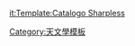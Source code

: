 {{Navbox
| name = Sh2 objects
| title = [[沙普利斯亮星雲表]]
| bodyclass = hlist
| state = {{{state|<noinclude>uncollapsed</noinclude>}}}
| list1= 
* [[Sh2-1]]
* [[Sh2-2]]
* [[RCW 120|Sh2-3]]
* [[Sh2-4]]
* [[Sh2-5]]
* [[NGC 6302|Sh2-6]]
* [[Sh2-7]]
* [[NGC 6334|Sh2-8]]
* [[Sh2-9]]
* [[Sh2-10]]
* [[NGC 6357|Sh2-11]]
* [[Sh2-12]]
* [[Sh2-13]]
* [[Sh2-14]]
* [[Sh2-15]]
* [[Sh2-16]]
* [[Sh2-17]]
* [[Sh2-18]]
* [[Sh2-19]]
* [[Sh2-20]]
* [[Sh2-21]]
* [[Sh2-22]]
* [[Sh2-23]]
* [[Sh2-24]]
* [[礁湖星雲|Sh2-25]]
* [[Sh2-26]]
* [[Sh2-27]]
* [[Sh2-28]]
* [[Sh2-29]]
* [[三裂星雲|Sh2-30]]
* [[Sh2-31]]
* [[Sh2-32]]
* [[Sh2-33]]
* [[Sh2-34]]
* [[Sh2-35]]
* [[Sh2-36]]
* [[IC 1284|Sh2-37]]
* [[Sh2-38]]
* [[Sh2-39]]
* [[Sh2-40]]
* [[Sh2-41]]
* [[Sh2-42]]
* [[Sh2-43]]
* [[Sh2-44]]
* [[M17|Sh2-45]]
* [[Sh2-46]]
* [[Sh2-47]]
* [[Sh2-48]]
* [[鷹星雲|Sh2-49]]
* [[Sh2-50]]
* [[Sh2-51]]
* [[Abell 65|Sh2-52]]
* [[Sh2-53]]
* [[Sh2-54]]
* [[Sh2-55]]
* [[Sh2-56]]
* [[Sh2-57]]
* [[Sh2-58]]
* [[Sh2-59]]
* [[Sh2-60]]
* [[Sh2-61]]
* [[Sh2-62]]
* [[Sh2-63]]
* [[韋斯特豪特40|Sh2-64]]
* [[Sh2-65]]
* [[Sh2-66]]
* [[Sh2-67]]
* [[Sh2-68]]
* [[Sh2-69]]
* [[Sh2-70]]
* [[Sh2-71]]
* [[Sh2-72]]
* [[Sh2-73]]
* [[Sh2-74]]
* [[Sh2-75]]
* [[Sh2-76]]
* [[Sh2-77]]
* [[Sh2-78]]
* [[Sh2-79]]
* [[Sh2-80]]
* [[Sh2-81]]
* [[Sh2-82]]
* [[Sh2-83]]
* [[Sh2-84]]
* [[Sh2-85]]
* [[NGC 6820和NGC 6823|Sh2-86]]
* [[Sh2-87]]
* [[Sh2-88]]
* [[Sh2-89]]
* [[Sh2-90]]
* [[Sh2-91]]
* [[Sh2-92]]
* [[Sh2-93]]
* [[Sh2-94]]
* [[Sh2-95]]
* [[Sh2-96]]
* [[Sh2-97]]
* [[Sh2-98]]
* [[Sh2-99]]
* [[Sh2-100]]
* [[鬱金香星雲|Sh2-101]]
* [[Sh2-102]]
* [[天鵝圈|Sh2-103]]
* [[Sh2-104]]
* [[眉月星雲|Sh2-105]]
* [[Sh2-106]]
* [[Sh2-107]]
* [[IC 1318|Sh2-108]]
* [[Sh2-109]]
* [[Sh2-110]]
* [[Sh2-111]]
* [[Sh2-112]]
* [[Sh2-113]]
* [[Sh2-114]]
* [[Sh2-115]]
* [[Sh2-116]]
* [[北美洲星雲|Sh2-117]]
* [[Sh2-118]]
* [[Sh2-119]]
* [[Sh2-120]]
* [[Sh2-121]]
* [[Sh2-122]]
* [[Sh2-123]]
* [[Sh2-124]]
* [[IC 5146|Sh2-125]]
* [[Sh2-126]]
* [[Sh2-127]]
* [[Sh2-128]]
* [[Sh2-129]]
* [[Sh2-130]]
* [[象鼻星雲|Sh2-131]]
* [[Sh2-132]]
* [[Sh2-133]]
* [[Sh2-134]]
* [[Sh2-135]]
* [[Sh2-136]]
* [[Sh2-137]]
* [[Sh2-138]]
* [[Sh2-139]]
* [[Sh2-140]]
* [[Sh2-141]]
* [[NGC 7380|Sh2-142]]
* [[Sh2-143]]
* [[Sh2-144]]
* [[Sh2-145]]
* [[Sh2-146]]
* [[Sh2-147]]
* [[Sh2-148]]
* [[Sh2-149]]
* [[Sh2-150]]
* [[Sh2-151]]
* [[Sh2-152]]
* [[Sh2-153]]
* [[Sh2-154]]
* [[洞穴星雲|Sh2-155]]
* [[Sh2-156]]
* [[Sh2-157]]
* [[NGC 7538|Sh2-158]]
* [[Sh2-159]]
* [[Sh2-160]]
* [[Sh2-161]]
* [[NGC 7635|Sh2-162]]
* [[Sh2-163]]
* [[Sh2-164]]
* [[Sh2-165]]
* [[Sh2-166]]
* [[Sh2-167]]
* [[Sh2-168]]
* [[Sh2-169]]
* [[Sh2-170]]
* [[NGC 7822|Sh2-171]]
* [[Sh2-172]]
* [[Sh2-173]]
* [[Sh2-174]]
* [[Sh2-175]]
* [[Sh2-176]]
* [[Sh2-177]]
* [[Sh2-178]]
* [[Sh2-179]]
* [[Sh2-180]]
* [[Sh2-181]]
* [[Sh2-182]]
* [[Sh2-183]]
* [[NGC 281|Sh2-184]]
* [[Sh2-185]]
* [[Sh2-186]]
* [[Sh2-187]]
* [[Sh2-188]]
* [[Sh2-189]]
* [[心臟星雲|Sh2-190]]
* [[Maffei 1|Sh2-191]]
* [[Sh2-192]]
* [[Sh2-193]]
* [[Sh2-194]]
* [[Sh2-195]]
* [[Sh2-196]]
* [[Maffei 2|Sh2-197]]
* [[Sh2-198]]
* [[靈魂星雲|Sh2-199]]
* [[Sh2-201]]
* [[Sh2-202]]
* [[Sh2-203]]
* [[Sh2-204]]
* [[Sh2-205]]
* [[NGC 1491|Sh2-206]]
* [[Sh2-207]]
* [[Sh2-208]]
* [[Sh2-209]]
* [[Sh2-210]]
* [[Sh2-211]]
* [[NGC 1624|Sh2-212]]
* [[Sh2-213]]
* [[Sh2-214]]
* [[Sh2-215]]
* [[Sh2-216]]
* [[Sh2-217]]
* [[Sh2-218]]
* [[Sh2-219]]
* [[加州星雲|Sh2-220]]
* [[Sh2-221]]
* [[NGC 1579|Sh2-222]]
* [[Sh2-223]]
* [[Sh2-224]]
* [[Sh2-225]]
* [[Sh2-226]]
* [[Sh2-227]]
* [[Sh2-228]]
* [[IC 405|Sh2-229]]
* [[Sh2-230]]
* [[Sh2-231]]
* [[Sh2-232]]
* [[Sh2-233]]
* [[Sh2-234]]
* [[Sh2-235]]
* [[Sh2-236]]
* [[NGC 1931|Sh2-237]]
* [[NGC 1555|Sh2-238]]
* [[Sh2-239]]
* [[西梅兹147|Sh2-240]]
* [[Sh2-241]]
* [[Sh2-242]]
* [[Sh2-243]]
* [[蟹狀星雲|Sh2-244]]
* [[Sh2-245]]
* [[Sh2-246]]
* [[Sh2-247]]
* [[IC 443|Sh2-248]]
* [[Sh2-249]]
* [[Sh2-250]]
* [[Sh2-251]]
* [[Sh2-252]]
* [[Sh2-253]]
* [[Sh2-254]]
* [[Sh2-255]]
* [[Sh2-256]]
* [[Sh2-257]]
* [[Sh2-258]]
* [[Sh2-259]]
* [[Sh2-260]]
* [[Sh2-261]]
* [[Sh2-262]]
* [[Sh2-263]]
* [[Sh2-264]]
* [[Sh2-265]]
* [[Sh2-266]]
* [[Sh2-267]]
* [[Sh2-268]]
* [[Sh2-269]]
* [[Sh2-270]]
* [[Sh2-271]]
* [[Sh2-272]]
* [[狐狸皮星雲|Sh2-273]]<!--273-->
* [[蛇妖星雲|Sh2-274]]
* [[玫瑰星雲|Sh2-275]]
* [[巴納德寰|Sh2-276]]
* [[NGC 2024|Sh2-277]]
* [[Sh2-278]]
* [[沙普利斯279|Sh2-279]]
* [[Sh2-280]]
* [[獵戶座星雲|Sh2-281]]
* [[Sh2-282]]
* [[Sh2-283]]
* [[Sh2-284]]
* [[Sh2-285]]
* [[Sh2-286]]
* [[Sh2-287]]
* [[Sh2-288]]
* [[Sh2-289]]
* [[Abell 31|Sh2-290]]
* [[Sh2-291]]
* [[海鷗星雲|Sh2-292]]
* [[Sh2-293]]
* [[Sh2-294]]
* [[Sh2-295]]
* [[Sh2-296]]
* [[Sh2-297]]
* [[NGC 2359|Sh2-298]]
* [[Sh2-299]]
* [[Sh2-301]]
* [[Sh2-302]]
* [[Sh2-303]]
* [[Sh2-304]]
* [[Sh2-305]]
* [[Sh2-306]]
* [[Sh2-307]]
* [[Sh2-308]]
* [[Sh2-309]]
* [[Sh2-310]]
* [[Sh2-311]]
* [[Sh2-312]]
* [[Abell 35|Sh2-313]]
| below =
* ''參見:'' [[斯图尔特·沙普利斯]]
* [[RCW星表]]
* [[古姆星表]]
* [[星雲]]
}}<noinclude>
{{documentation}}
[[Category:天文學模板]]
[[it:Template:Catalogo Sharpless]]

</noinclude>